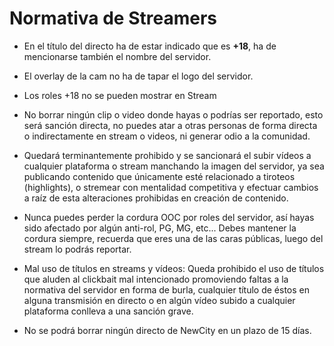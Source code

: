 # Normativa de Streamers

- En el título del directo ha de estar indicado que es **+18**, ha de mencionarse también el nombre del servidor.

- El overlay de la cam no ha de tapar el logo del servidor.

- Los roles +18 no se pueden mostrar en Stream

- No borrar ningún clip o video donde hayas o podrías ser reportado, esto será sanción directa, no puedes atar a otras personas de forma directa o indirectamente en stream o videos, ni generar odio a la comunidad.

- Quedará terminantemente prohibido y se sancionará el subir vídeos a cualquier plataforma o stream manchando la imagen del servidor, ya sea publicando contenido que únicamente esté relacionado a tiroteos (highlights), o stremear con mentalidad competitiva y efectuar cambios a raíz de esta alteraciones prohibidas en creación de contenido.

- Nunca puedes perder la cordura OOC por roles del servidor, así hayas sido afectado por algún anti-rol, PG, MG, etc... Debes mantener la cordura siempre, recuerda que eres una de las caras públicas, luego del stream lo podrás reportar.

- Mal uso de títulos en streams y vídeos: Queda prohibido el uso de títulos que aluden al clickbait mal intencionado promoviendo faltas a la normativa del servidor en forma de burla, cualquier título de éstos en alguna transmisión en directo o en algún vídeo subido a cualquier plataforma conlleva a una sanción grave.

- No se podrá borrar ningún directo de NewCity en un plazo de 15 días.
